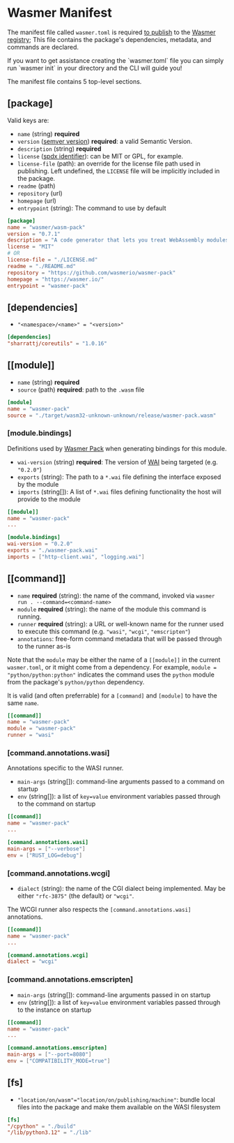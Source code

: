 
# Wasmer Manifest

The manifest file called `wasmer.toml` is required [to publish](./get-started.mdx) to the [Wasmer registry](https://wasmer.io/products/registry); This file contains the package's dependencies, metadata, and commands are declared.

<Callout type="default" emoji="💡">
  If you want to get assistance creating the `wasmer.toml` file you can simply
  run `wasmer init` in your directory and the CLI will guide you!
</Callout>

The manifest file contains 5 top-level sections.

## \[package\]

Valid keys are:

- `name` \(string\) **required**
- `version` \([semver version](https://semver.org/)\) **required**: a valid Semantic Version.
- `description` \(string\) **required**
- `license` \([spdx identifier](https://spdx.org/licenses/)\): can be MIT or GPL, for example.
- `license-file` \(path\): an override for the license file path used in publishing. Left undefined, the `LICENSE` file will be implicitly included in the package.
- `readme` \(path\)
- `repository` \(url\)
- `homepage` \(url\)
- `entrypoint` \(string\): The command to use by default

```toml
[package]
name = "wasmer/wasm-pack"
version = "0.7.1"
description = "A code generator that lets you treat WebAssembly modules like native dependencies."
license = "MIT"
# OR
license-file = "./LICENSE.md"
readme = "./README.md"
repository = "https://github.com/wasmerio/wasmer-pack"
homepage = "https://wasmer.io/"
entrypoint = "wasmer-pack"
```

## \[dependencies\]

- `"<namespace>/<name>" = "<version>"`

```toml
[dependencies]
"sharrattj/coreutils" = "1.0.16"
```

## \[\[module\]\]

- `name` \(string\) **required**
- `source` \(path\) **required**: path to the `.wasm` file

```toml
[module]
name = "wasmer-pack"
source = "./target/wasm32-unknown-unknown/release/wasmer-pack.wasm"
```

### \[module.bindings\]

Definitions used by [Wasmer Pack][wasmer-pack] when generating bindings for this
module.

- `wai-version` \(string\) **required**: The version of [WAI][wai] being targeted (e.g. `"0.2.0"`)
- `exports` \(string\): The path to a `*.wai` file defining the interface exposed by the module
- `imports` \(string\[\]\): A list of `*.wai` files defining functionality the host will provide to the module

```toml
[[module]]
name = "wasmer-pack"
...

[module.bindings]
wai-version = "0.2.0"
exports = "./wasmer-pack.wai"
imports = ["http-client.wai", "logging.wai"]
```

## \[\[command\]\]

- `name` **required** \(string\): the name of the command, invoked via `wasmer run . --command=<command-name>`
- `module` **required** \(string\): the name of the module this command is running.
- `runner` **required** \(string\): a URL or well-known name for the runner used to execute this command (e.g. `"wasi"`, `"wcgi"`, `"emscripten"`)
- `annotations`: free-form command metadata that will be passed through to the runner as-is

Note that the `module` may be either the name of a `[[module]]` in the current `wasmer.toml`, or it might come from a dependency. For example, `module = "python/python:python"` indicates the command uses the `python` module from the package's `python/python` dependency.

It is valid (and often preferrable) for a `[command]` and `[module]` to have the same `name`.

```toml
[[command]]
name = "wasmer-pack"
module = "wasmer-pack"
runner = "wasi"
```

### \[command.annotations.wasi\]

Annotations specific to the WASI runner.

- `main-args` \(string\[\]\): command-line arguments passed to a command on startup
- `env` \(string\[\]\): a list of `key=value` environment variables passed through to the command on startup

```toml
[[command]]
name = "wasmer-pack"
...

[command.annotations.wasi]
main-args = ["--verbose"]
env = ["RUST_LOG=debug"]
```

### \[command.annotations.wcgi\]

- `dialect` \(string\): the name of the CGI dialect being implemented. May be either `"rfc-3875"` (the default) or `"wcgi"`.

The WCGI runner also respects the `[command.annotations.wasi]` annotations.

```toml
[[command]]
name = "wasmer-pack"
...

[command.annotations.wcgi]
dialect = "wcgi"
```

### \[command.annotations.emscripten\]

- `main-args` \(string\[\]\): command-line arguments passed in on startup
- `env` \(string\[\]\): a list of `key=value` environment variables passed through to the instance on startup

```toml
[[command]]
name = "wasmer-pack"
...

[command.annotations.emscripten]
main-args = ["--port=8080"]
env = ["COMPATIBILITY_MODE=true"]
```


## \[fs\]

- `"location/on/wasm"="location/on/publishing/machine"`: bundle local files into the package and make them available on the WASI filesystem

```toml
[fs]
"/cpython" = "./build"
"/lib/python3.12" = "./lib"
```

[wasmer-pack]: https://github.com/wasmerio/wasmer-pack
[wai]: https://github.com/wasmerio/wai
